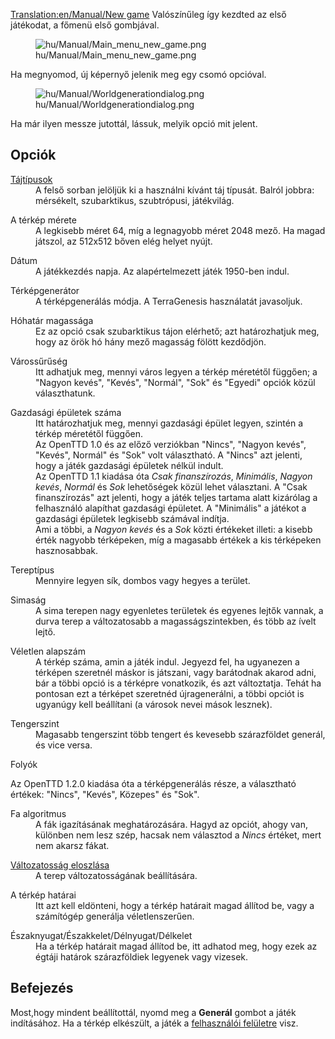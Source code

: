 [[Translation:en/Manual/New game]]
{{hu/Manual/Interfész}}
Valószínűleg így kezdted az első játékodat, a főmenü első gombjával.

[[File:hu/Manual/Main menu new game.png]]

Ha megnyomod, új képernyő jelenik meg egy csomó opcióval.

[[File:hu/Manual/Worldgenerationdialog.png]]

Ha már ilyen messze jutottál, lássuk, melyik opció mit jelent.

== Opciók ==
; [[hu/Tájtípusok|Tájtípusok]]
:A felső sorban jelöljük ki a használni kívánt táj típusát. Balról jobbra: mérsékelt, szubarktikus, szubtrópusi, játékvilág.

; A térkép mérete
:A legkisebb méret 64, míg a legnagyobb méret 2048 mező. Ha magad játszol, az 512x512 bőven elég helyet nyújt.

; Dátum
: A játékkezdés napja. Az alapértelmezett játék 1950-ben indul.

; Térképgenerátor
: A térképgenerálás módja. A TerraGenesis használatát javasoljuk.

; Hóhatár magassága
: Ez az opció csak szubarktikus tájon elérhető; azt határozhatjuk meg, hogy az örök hó hány mező magasság fölött kezdődjön.

; Várossűrűség
: Itt adhatjuk meg, mennyi város legyen a térkép méretétől függően; a "Nagyon kevés", "Kevés", "Normál", "Sok" és "Egyedi" opciók közül választhatunk.

; Gazdasági épületek száma
: Itt határozhatjuk meg, mennyi gazdasági épület legyen, szintén a térkép méretétől függően.
: Az OpenTTD 1.0 és az előző verziókban "Nincs", "Nagyon kevés", "Kevés", Normál" és "Sok" volt választható. A "Nincs" azt jelenti, hogy a játék gazdasági épületek nélkül indult.
: Az OpenTTD 1.1 kiadása óta ''Csak finanszírozás'', ''Minimális'', ''Nagyon kevés'', ''Normál'' és ''Sok'' lehetőségek közül lehet választani. A "Csak finanszírozás" azt jelenti, hogy a játék teljes tartama alatt kizárólag a felhasználó alapíthat gazdasági épületet. A "Minimális" a játékot a gazdasági épületek legkisebb számával indítja.
: Ami a többi, a ''Nagyon kevés'' és a ''Sok'' közti értékeket illeti: a kisebb érték nagyobb térképeken, míg a magasabb értékek a kis térképeken hasznosabbak. 

; Tereptípus
: Mennyire legyen sík, dombos vagy hegyes a terület.

; Simaság
: A sima terepen nagy egyenletes területek és egyenes lejtők vannak, a durva terep a változatosabb a magasságszintekben, és több az ívelt lejtő.

; Véletlen alapszám
: A térkép száma, amin a játék indul. Jegyezd fel, ha ugyanezen a térképen szeretnél máskor is játszani, vagy barátodnak akarod adni, bár a többi opció is a térképre vonatkozik, és azt változtatja. Tehát ha pontosan ezt a térképet szeretnéd újragenerálni, a többi opciót is ugyanúgy kell beállítani (a városok nevei mások lesznek).

; Tengerszint
: Magasabb tengerszint több tengert és kevesebb szárazföldet generál, és vice versa.

; Folyók
Az OpenTTD 1.2.0 kiadása óta a térképgenerálás része, a választható értékek: "Nincs", "Kevés", Közepes" és "Sok".

; Fa algoritmus
: A fák igazításának meghatározására. Hagyd az opciót, ahogy van, különben nem lesz szép, hacsak nem választod a ''Nincs'' értéket, mert nem akarsz fákat.

; [[hu/Manual/Változatosság eloszlása|Változatosság eloszlása]]
: A terep változatosságának beállítására.

; A térkép határai
: Itt azt kell eldönteni, hogy a térkép határait magad állítod be, vagy a számítógép generálja véletlenszerűen.

; Északnyugat/Északkelet/Délnyugat/Délkelet
: Ha a térkép határait magad állítod be, itt adhatod meg, hogy ezek az égtáji határok szárazföldiek legyenek vagy vizesek.

== Befejezés ==
Most,hogy mindent beállítottál, nyomd meg a '''Generál''' gombot a játék indításához. Ha a térkép elkészült, a játék a [[hu/Manual/Felhasználói felület|felhasználói felületre]] visz.